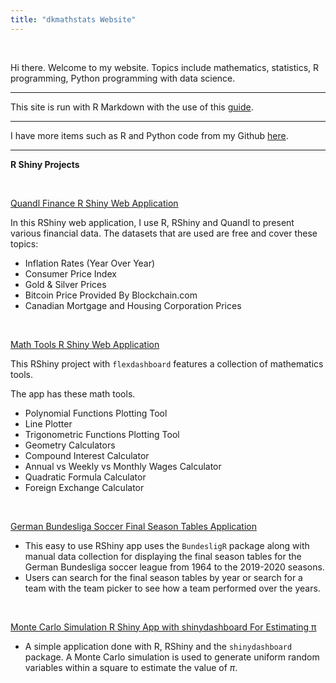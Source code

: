 ```yaml
---
title: "dkmathstats Website"
---
```


&nbsp;

Hi there. Welcome to my website. Topics include mathematics, statistics, R programming, Python programming with data science.

---

This site is run with R Markdown with the use of this [guide](http://nickstrayer.me/RMarkdown_Sites_tutorial/).

---

I have more items such as R and Python code from my Github [here](https://github.com/dk81).


---

**R Shiny Projects**

&nbsp;

[Quandl Finance R Shiny Web Application](https://dkmathstats.shinyapps.io/quandl_financedata_app/)

In this RShiny web application, I use R, RShiny and Quandl to present various financial data. The datasets that are used are free and cover these topics:

* Inflation Rates (Year Over Year)
* Consumer Price Index
* Gold & Silver Prices
* Bitcoin Price Provided By Blockchain.com
* Canadian Mortgage and Housing Corporation Prices

&nbsp;

[Math Tools R Shiny Web Application](https://dkmathstats.shinyapps.io/mathTools/)

This RShiny project with `flexdashboard` features a collection of mathematics tools. 

The app has these math tools.

* Polynomial Functions Plotting Tool
* Line Plotter
* Trigonometric Functions Plotting Tool
* Geometry Calculators
* Compound Interest Calculator 
* Annual vs Weekly vs Monthly Wages Calculator
* Quadratic Formula Calculator
* Foreign Exchange Calculator

&nbsp;

[German Bundesliga Soccer Final Season Tables Application](https://dkmathstats.shinyapps.io/bundesligaTables_app/)

* This easy to use RShiny app uses the `BundesligR` package along with manual data collection for displaying the final season tables for the German Bundesliga soccer league from 1964 to the 2019-2020 seasons.
* Users can search for the final season tables by year or search for a team with the team picker to see how a team performed over the years.

&nbsp;


[Monte Carlo Simulation R Shiny App with shinydashboard For Estimating π](https://dkmathstats.shinyapps.io/monteCarlo_estimatePi/) 

* A simple application done with R, RShiny and the `shinydashboard` package. A Monte Carlo simulation is used to generate uniform random variables within a square to estimate the value of $\pi$.

&nbsp;
